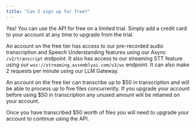 ```yaml
---
title: "Can I sign up for free?"
---
```


Yes! You can use the API for free on a limited trial. Simply add a credit card to your account at any time to upgrade from the trial.

An account on the free tier has access to our pre-recorded audio transcription and Speech Understanding features using our Async `/v2/transcript` endpoint. It also has access to our streaming STT feature using our `wss://streaming.assemblyai.com/v3/ws` endpoint. It can also make 2 requests per minute using our LLM Gateway.

An account on the free tier can transcribe up to \$50 in transcription and will be able to process up to five files concurrently. If you upgrade your account before using \$50 in transcription any unused amount will be retained on your account.

Once you have transcribed \$50 worth of files you will need to upgrade your account to continue using the API.
